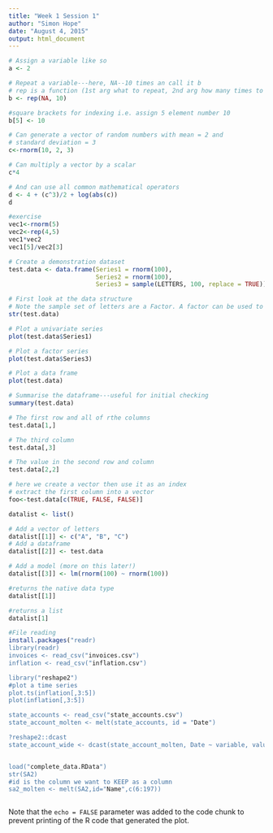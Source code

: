 ```yaml
---
title: "Week 1 Session 1"
author: "Simon Hope"
date: "August 4, 2015"
output: html_document
---
```



```r
# Assign a variable like so
a <- 2

# Repeat a variable---here, NA--10 times an call it b
# rep is a function (1st arg what to repeat, 2nd arg how many times to repeat)
b <- rep(NA, 10)

#square brackets for indexing i.e. assign 5 element number 10
b[5] <- 10

# Can generate a vector of random numbers with mean = 2 and
# standard deviation = 3
c<-rnorm(10, 2, 3)

# Can multiply a vector by a scalar
c*4

# And can use all common mathematical operators
d <- 4 + (c^3)/2 + log(abs(c))
d

#exercise 
vec1<-rnorm(5)
vec2<-rep(4,5)
vec1*vec2
vec1[5]/vec2[3]

# Create a demonstration dataset
test.data <- data.frame(Series1 = rnorm(100),
                        Series2 = rnorm(100),
                        Series3 = sample(LETTERS, 100, replace = TRUE))

# First look at the data structure
# Note the sample set of letters are a Factor. A factor can be used to save storage for repetative text. 
str(test.data)

# Plot a univariate series
plot(test.data$Series1)

# Plot a factor series
plot(test.data$Series3)

# Plot a data frame
plot(test.data)

# Summarise the dataframe---useful for initial checking
summary(test.data)

# The first row and all of rthe columns
test.data[1,]

# The third column
test.data[,3]

# The value in the second row and column
test.data[2,2]

# here we create a vector then use it as an index
# extract the first column into a vector
foo<-test.data[c(TRUE, FALSE, FALSE)]

datalist <- list()

# Add a vector of letters
datalist[[1]] <- c("A", "B", "C")
# Add a dataframe
datalist[[2]] <- test.data

# Add a model (more on this later!)
datalist[[3]] <- lm(rnorm(100) ~ rnorm(100))

#returns the native data type
datalist[[1]]

#returns a list
datalist[1]

```

```r

#File reading
install.packages("readr)
library(readr)
invoices <- read_csv("invoices.csv")
inflation <- read_csv("inflation.csv")

library("reshape2")
#plot a time series
plot.ts(inflation[,3:5])
plot(inflation[,3:5])

state_accounts <- read_csv("state_accounts.csv")
state_account_molten <- melt(state_accounts, id = "Date")

?reshape2::dcast
state_account_wide <- dcast(state_account_molten, Date ~ variable, value.var = "value")


load("complete_data.RData")
str(SA2)
#id is the column we want to KEEP as a column
sa2_molten <- melt(SA2,id="Name",c(6:197))



```

Note that the `echo = FALSE` parameter was added to the code chunk to prevent printing of the R code that generated the plot.
